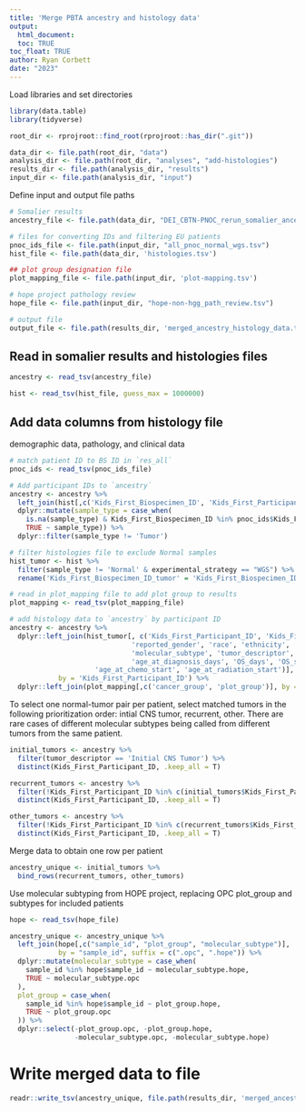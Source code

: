 ```yaml
---
title: 'Merge PBTA ancestry and histology data'
output: 
  html_document:
  toc: TRUE
toc_float: TRUE
author: Ryan Corbett
date: "2023"
---
```

  
Load libraries and set directories
  
```r
library(data.table)
library(tidyverse)

root_dir <- rprojroot::find_root(rprojroot::has_dir(".git"))

data_dir <- file.path(root_dir, "data")
analysis_dir <- file.path(root_dir, "analyses", "add-histologies")
results_dir <- file.path(analysis_dir, "results")
input_dir <- file.path(analysis_dir, "input")
```

Define input and output file paths

```r
# Somalier results
ancestry_file <- file.path(data_dir, "DEI_CBTN-PNOC_rerun_somalier_ancestry.tsv")

# files for converting IDs and filtering EU patients
pnoc_ids_file <- file.path(input_dir, "all_pnoc_normal_wgs.tsv")
hist_file <- file.path(data_dir, 'histologies.tsv')

## plot group designation file
plot_mapping_file <- file.path(input_dir, 'plot-mapping.tsv')

# hope project pathology review 
hope_file <- file.path(input_dir, "hope-non-hgg_path_review.tsv")

# output file
output_file <- file.path(results_dir, 'merged_ancestry_histology_data.tsv')
```

## Read in somalier results and histologies files

```r
ancestry <- read_tsv(ancestry_file)

hist <- read_tsv(hist_file, guess_max = 1000000)

```

## Add data columns from histology file

demographic data, pathology, and clinical data 
```r
# match patient ID to BS ID in `res_all`
pnoc_ids <- read_tsv(pnoc_ids_file)

# Add participant IDs to `ancestry`
ancestry <- ancestry %>%
  left_join(hist[,c('Kids_First_Biospecimen_ID', 'Kids_First_Participant_ID', 'sample_type', "cohort_participant_id")], by = 'Kids_First_Biospecimen_ID') %>%
  dplyr::mutate(sample_type = case_when(
    is.na(sample_type) & Kids_First_Biospecimen_ID %in% pnoc_ids$Kids_First_Biospecimen_ID ~ 'Normal', 
    TRUE ~ sample_type)) %>%
  dplyr::filter(sample_type != 'Tumor')

# filter histologies file to exclude Normal samples
hist_tumor <- hist %>%
  filter(sample_type != 'Normal' & experimental_strategy == "WGS") %>%
  rename('Kids_First_Biospecimen_ID_tumor' = 'Kids_First_Biospecimen_ID')

# read in plot_mapping file to add plot group to results
plot_mapping <- read_tsv(plot_mapping_file)

# add histology data to `ancestry` by participant ID
ancestry <- ancestry %>%
  dplyr::left_join(hist_tumor[, c('Kids_First_Participant_ID', 'Kids_First_Biospecimen_ID_tumor', 'sample_id',
                              'reported_gender', 'race', 'ethnicity', 'broad_histology', 'cancer_group',
                              'molecular_subtype', 'tumor_descriptor', "CNS_region", 'extent_of_tumor_resection', 
                              'age_at_diagnosis_days', 'OS_days', 'OS_status', 'EFS_days',
                     'age_at_chemo_start', 'age_at_radiation_start')], 
            by = 'Kids_First_Participant_ID') %>%
  dplyr::left_join(plot_mapping[,c('cancer_group', 'plot_group')], by = 'cancer_group')
```


To select one normal-tumor pair per patient, select matched tumors in the following prioritization order: intial CNS tumor, recurrent, other. There are rare cases of different molecular subtypes being called from different tumors from the same patient. 

```r
initial_tumors <- ancestry %>%
  filter(tumor_descriptor == 'Initial CNS Tumor') %>%
  distinct(Kids_First_Participant_ID, .keep_all = T)

recurrent_tumors <- ancestry %>%
  filter(!Kids_First_Participant_ID %in% c(initial_tumors$Kids_First_Participant_ID) & tumor_descriptor == 'Recurrence') %>%
  distinct(Kids_First_Participant_ID, .keep_all = T)

other_tumors <- ancestry %>%
  filter(!Kids_First_Participant_ID %in% c(recurrent_tumors$Kids_First_Participant_ID, initial_tumors$Kids_First_Participant_ID)) %>%
  distinct(Kids_First_Participant_ID, .keep_all = T)
```

Merge data to obtain one row per patient 

```r
ancestry_unique <- initial_tumors %>%
  bind_rows(recurrent_tumors, other_tumors)
```

Use molecular subtyping from HOPE project, replacing OPC plot_group and subtypes for included patients
```r
hope <- read_tsv(hope_file) 

ancestry_unique <- ancestry_unique %>%
  left_join(hope[,c("sample_id", "plot_group", "molecular_subtype")], 
            by = "sample_id", suffix = c(".opc", ".hope")) %>%
  dplyr::mutate(molecular_subtype = case_when(
    sample_id %in% hope$sample_id ~ molecular_subtype.hope,
    TRUE ~ molecular_subtype.opc
  ),
  plot_group = case_when(
    sample_id %in% hope$sample_id ~ plot_group.hope,
    TRUE ~ plot_group.opc
  )) %>%
  dplyr::select(-plot_group.opc, -plot_group.hope,
                -molecular_subtype.opc, -molecular_subtype.hope)

```

# Write merged data to file

```r
readr::write_tsv(ancestry_unique, file.path(results_dir, 'merged_ancestry_histology_data.tsv'))
```
